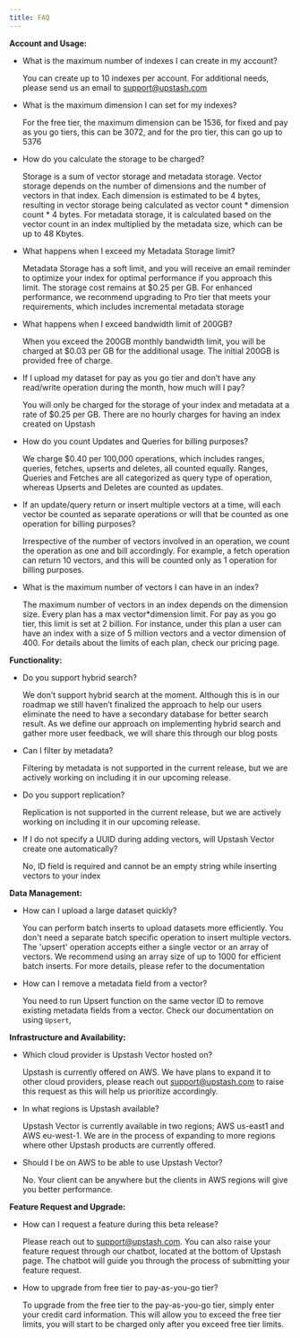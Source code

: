 ```yaml
---
title: FAQ 
---
```


**Account and Usage:**

- What is the maximum number of indexes I can create in my account?
    
    You can create up to 10 indexes per account. For additional needs, please send us an email to  support@upstash.com
    
- What is the maximum dimension I can set for my indexes?
    
    For the free tier, the maximum dimension can be 1536, for fixed and pay as you go tiers, this can be 3072, and for the pro tier, this can go up to 5376
    
- How do you calculate the storage to be charged?
    
    Storage is a sum of vector storage and metadata storage. Vector storage depends on the number of dimensions and the number of vectors in that index. Each dimension is estimated to be 4 bytes, resulting in vector storage being calculated as vector count * dimension count * 4 bytes. For metadata storage, it is calculated based on the vector count in an index multiplied by the metadata size, which can be up to 48 Kbytes.
    
- What happens when I exceed my Metadata Storage limit?
    
    Metadata Storage has a soft limit, and you will receive an email reminder to optimize your index for optimal performance if you approach this limit. The storage cost remains at $0.25 per GB. For enhanced performance, we recommend upgrading to Pro tier that meets your requirements, which includes incremental metadata storage
    
- What happens when I exceed bandwidth limit of 200GB?
    
    When you exceed the 200GB monthly bandwidth limit, you will be charged at $0.03 per GB for the additional usage. The initial 200GB is provided free of charge.
    
- If I upload my dataset for pay as you go tier and don’t have any read/write operation during the month, how much will I pay?
    
    You will only be charged for the storage of your index and metadata at a rate of $0.25 per GB. There are no hourly charges for having an index created on Upstash
    
- How do you count Updates and Queries for billing purposes?
    
    We charge $0.40 per 100,000 operations, which includes ranges, queries, fetches, upserts and deletes, all counted equally. Ranges, Queries and Fetches are all categorized as query type of operation, whereas Upserts and Deletes are counted as updates. 
    
- If an update/query return or insert multiple vectors at a time, will each vector be counted as separate operations or will that be counted as one operation for billing purposes?
    
    Irrespective of the number of vectors involved in an operation, we count the operation as one and bill accordingly. For example, a fetch operation can return 10 vectors, and this will be counted only as 1 operation for billing purposes.
    
- What is the maximum number of vectors I can have in an index?
    
    The maximum number of vectors in an index depends on the dimension size. Every plan has a max vector*dimension limit. For pay as you go tier, this limit is set at 2 billion. For instance, under this plan a user can have an index with a size of 5 million vectors and a vector dimension of 400. For details about the limits of each plan, check our pricing page.
    

**Functionality:**

- Do you support hybrid search?
    
    We don’t support hybrid search at the moment. Although this is in our roadmap we still haven’t finalized the approach to help our users eliminate the need to have a secondary database for better search result. As we define our approach on implementing hybrid search and gather more user feedback, we will share this through our blog posts
    
- Can I filter by metadata?
    
    Filtering by metadata is not supported in the current release, but we are actively working on including it in our upcoming release.
    
- Do you support replication?
    
    Replication is not supported in the current release, but we are actively working on including it in our upcoming release.
    
- If I do not specify a UUID during adding vectors, will Upstash Vector create one automatically?
    
    No, ID field is required and cannot be an empty string while inserting vectors to your index
    

**Data Management:**

- How can I upload a large dataset quickly?
    
    You can perform batch inserts to upload datasets more efficiently. You don't need a separate batch specific operation to insert multiple vectors. The 'upsert' operation accepts either a single vector or an array of vectors. We recommend using an array size of up to 1000 for efficient batch inserts. For more details, please refer to the documentation
    
- How can I remove a metadata field from a vector?
    
    You need to run Upsert function on the same vector ID to remove existing metadata fields from a vector. Check our  documentation on using `Upsert`,
    

**Infrastructure and Availability:**

- Which cloud provider is Upstash Vector hosted on?
    
    Upstash is currently offered on AWS. We have plans to expand it to other cloud providers, please reach out support@upstash.com to raise this request as this will help us prioritize accordingly.
    
- In what regions is Upstash available?
    
    Upstash Vector is currently available in two regions; AWS us-east1 and AWS eu-west-1. We are in the process of expanding to more regions where other Upstash products are currently offered.
    
- Should I be on AWS to be able to use Upstash Vector?
    
    No. Your client can be anywhere but the clients in AWS regions will give you better performance.
    

**Feature Request and Upgrade:**

- How can I request a feature during this beta release?
    
    Please reach out to support@upstash.com. You can also raise your feature request through our chatbot, located at the bottom of Upstash page. The chatbot will guide you through the process of submitting your feature request.
    
- How to upgrade from free tier to pay-as-you-go tier?
    
    To upgrade from the free tier to the pay-as-you-go tier, simply enter your credit card information. This will allow you to exceed the free tier limits, you will start to be charged only after you exceed free tier limits.